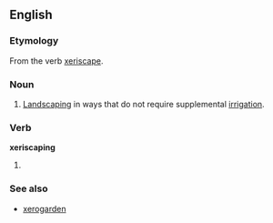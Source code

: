 ==English==

===Etymology===
From the verb [[xeriscape]].

===Noun===
{{en-noun}}

# [[landscaping|Landscaping]] in ways that do not require supplemental [[irrigation]].

===Verb===
'''xeriscaping'''

# {{present participle of|[[xeriscape]]}}

===See also===
* [[xerogarden]]
